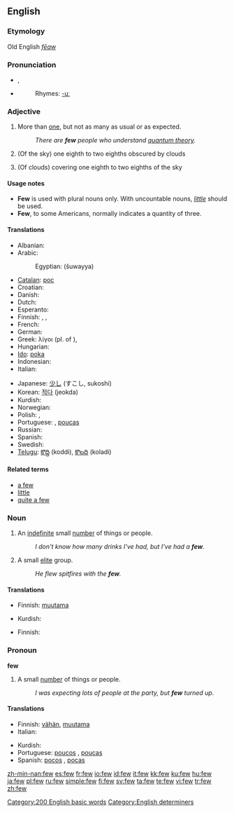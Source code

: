 ==English==

{{rank|face|tell|because|177|few|whom|love|far}}

===Etymology===
Old English ''[[fēaw]]''

===Pronunciation===
*{{IPA|/fjuː/}}, {{SAMPA|/fju:/}}
*{{audio|en-us-few.ogg|Audio (US)}}
*:Rhymes: [[Rhymes:English:-uː|-uː]]

===Adjective===
{{en-adj|fewer|fewest}}

# More than [[one]], but not as many as usual or as expected.
#:''There are '''few''' people who understand [[quantum theory]].''
# {{meteorology}} {{not comparable}} (Of the sky) one eighth to two eighths obscured by clouds
# {{meteorology}} {{not comparable}} (Of clouds) covering one eighth to two eighths of the sky

====Usage notes====
*'''Few''' is used with plural nouns only.  With uncountable nouns, ''[[little]]'' should be used.
*'''Few''', to some Americans, normally indicates a quantity of three.

====Translations====
{{trans-top|more than one, but not as many as usual or as expected}}
* Albanian: {{t-|sq|pak|xs=Albanian}}
* Arabic:
*: Egyptian: {{ARchar|[[شوية]]}} (šuwayya)
* [[Catalan]]: [[poc]]
* Croatian: {{t+|hr|malo}}
* Danish: {{t+|da|få}}
* Dutch: {{t+|nl|weinig}}
* Esperanto: {{t-|eo|malmulta|xs=Esperanto}}
* Finnish: {{t+|fi|harva}}, {{t+|fi|vähän}}, {{t+|fi|muutama}}
* French: {{t+|fr|peu}}
* German: {{t+|de|wenig}}
* Greek: λίγοι (pl. of {{t|el|λίγος|sc=Grek}}), {{t|el|μερικοί|sc=Grek}}
* Hungarian: {{t+|hu|kevés}}
* [[Ido]]: [[poka]]
* Indonesian: {{t+|id|sedikit|xs=Indonesian}}
* Italian: {{t+|it|poco}}
{{trans-mid}}
* Japanese: [[少し]] (すこし, sukoshi)
* Korean: [[적다]] (jeokda)
* Kurdish: {{t+|ku|که‌م|sc=KUchar}}
* Norwegian: {{t+|no|få}}
* Polish: {{t+|pl|mało}}, {{t+|pl|niewiele}}
* Portuguese: {{t+|pt|poucos}} {{m}}, [[poucas]] {{f}}
* Russian: {{t+|ru|немногий|tr=nemnogij|sc=Cyrl}}
* Spanish: {{t+|es|poco}}
* Swedish: {{t+|sv|få}}
* [[Telugu]]: [[కొద్ది]] (koddi), [[కొలది]] (koladi)
{{trans-bottom}}

{{trans-top|(''meteorology'') 1-2 eights covered with clouds}}
{{trans-mid}}
{{trans-bottom}}

{{trans-top|(''meteorology'') covering 1-2 eighths of the sky}}
{{trans-mid}}
{{trans-bottom}}

====Related terms====
* [[a few]]
* [[little]]
* [[quite a few]]

===Noun===
{{en-noun|-}}

# An [[indefinite]] small [[number]] of things or people.
#:''I don't know how many drinks I've had, but I've had a '''few'''.''
# A small [[elite]] group.
#:''He flew spitfires with the '''few'''.'' <!-- capitalized? -->

====Translations====
{{trans-top|small number}}
* Finnish: [[muutama]]
{{trans-mid}}
* Kurdish: {{KUchar|[[که‌مێ]]}}
{{trans-bottom}}

{{trans-top|elite group}}
* Finnish: {{t+|fi|harva|alt=harvat}}
{{trans-mid}}
{{trans-bottom}}

===Pronoun===
'''few'''

# A small [[number]] of things or people.
#:''I was expecting lots of people at the party, but '''few''' turned up.''

====Translations====
{{trans-top|small number}}
* Finnish: [[vähän]], [[muutama]]
* Italian: {{t-|it|pochi}}
{{trans-mid}}
* Kurdish: {{KUchar|[[که‌م]]}}
* Portuguese: [[poucos]] {{m}}, [[poucas]] {{f}}
* Spanish: [[pocos]] {{m}}, [[pocas]] {{f}}
{{trans-bottom}}

[[Category:200 English basic words]]
[[Category:English determiners]]

[[zh-min-nan:few]]
[[es:few]]
[[fr:few]]
[[io:few]]
[[id:few]]
[[it:few]]
[[kk:few]]
[[ku:few]]
[[hu:few]]
[[ja:few]]
[[pl:few]]
[[ru:few]]
[[simple:few]]
[[fi:few]]
[[sv:few]]
[[ta:few]]
[[te:few]]
[[vi:few]]
[[tr:few]]
[[zh:few]]